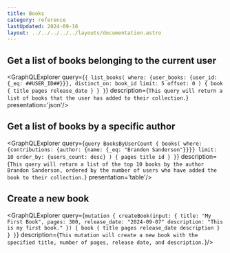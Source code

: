 ```yaml
---
title: Books
category: reference
lastUpdated: 2024-09-16
layout: ../../../../../layouts/documentation.astro
---
```




## Get a list of books belonging to the current user

<GraphQLExplorer query={`
{
  list_books(
    where: {user_books: {user_id: {_eq: ##USER_ID##}}},
    distinct_on: book_id
    limit: 5
    offset: 0
  ) {
    book {
      title
      pages
      release_date
    }
  }
}
`} description={`
    This query will return a list of books that the user has added to their collection.
`} presentation='json'/>

## Get a list of books by a specific author

<GraphQLExplorer query={`
query BooksByUserCount {
  books(
    where: {contributions: {author: {name: {_eq: "Brandon Sanderson"}}}}
    limit: 10
    order_by: {users_count: desc}
  ) {
    pages
    title
    id
  }
}
`} description={`
    This query will return a list of the top 10 books by the author Brandon Sanderson, ordered by the number of users who have added the book to their collection.
`} presentation='table'/>


## Create a new book

<GraphQLExplorer query={`
mutation {
  createBook(input: {
    title: "My First Book",
    pages: 300,
    release_date: "2024-09-07"
    description: "This is my first book."
    }) {
    book {
      title
      pages
      release_date
      description
    }
  }
}
`} description={`
    This mutation will create a new book with the specified title, number of pages, release date, and description.
`}/>


